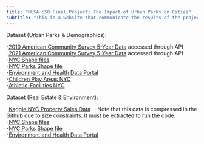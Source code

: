 ```yaml
---
title: "MUSA 550 Final Project: The Impact of Urban Parks on Cities"
subtitle: "This is a website that communicate the results of the project"
---
```


Dataset (Urban Parks & Demographics): 

-[2010 American Community Survey 5-Year Data](https://www.census.gov/data/developers/data-sets/acs-5year.html) accessed through API \
-[2021 American Community Survey 5-Year Data]( https://www.census.gov/data/developers/data-sets/acs-5year.html) accessed through API\
-[ NYC Shape files](https://www.census.gov/geographies/mapping-files/time-series/geo/tiger-line-file.html) \
-[ NYC Parks Shape file]( https://nycopendata.socrata.com/City-Government/Parks-Zones/4j29-i5ry) \
-[ Environment and Health Data Portal](https://github.com/nychealth/EHDP-data/tree/production/indicators)\
-[Children Play Areas NYC ]( https://data.cityofnewyork.us/dataset/Children-s-Play-Areas-CPAs-/j55h-3upk)\
-[ Athletic-Facilities NYC ]( https://data.cityofnewyork.us/dataset/Athletic-Facilities/qpgi-ckmp)\



				
Dataset (Real Estate & Environment): 

-[Kaggle NYC Property Sales Data]( https://www.kaggle.com/datasets/datasciencedonut/current-nyc-property-sales/download?datasetVersionNumber=7) 
\ 
 -Note that this data is compressed in the Github due to size constraints. It must be extracted to run the code.\
-[ NYC Shape files](https://www.census.gov/geographies/mapping-files/time-series/geo/tiger-line-file.html) \
-[ NYC Parks Shape file]( https://nycopendata.socrata.com/City-Government/Parks-Zones/4j29-i5ry) \
-[ Environment and Health Data Portal](https://github.com/nychealth/EHDP-data/tree/production/indicators)\




 
